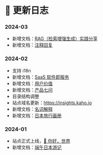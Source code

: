# 📔 更新日志

### 2024-03

* 新增文档：[RAG（检索增强生成）实践分享](../ai-era/rag.mdx)
* 新增文档：[注释回复](../ai-era/annotation-reply.en-US.mdx)

### 2024-02

* 支持 i18n
* 新增文档：[SaaS 软件即服务](../commercialization/saas.mdx)
* 新增文档：[用户价值](../user/user-value.mdx)
* 新增文档：[产品七问](../user/the-7-question.mdx)
* 目录结构调整
* 站点域名更新：https://insights.kaho.io
* 新增文档：[名词解释](../ai-era/dictionary.mdx)
* 新增文档：[日本旅行画册](../japan-gallery.mdx)

### 2024-01

* 站点正式上线，[👋 你好，世界](../)
* 新增文档：[端午日本游记](../japan-journey.mdx)